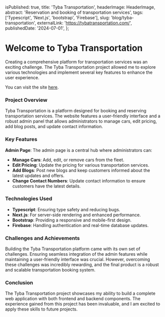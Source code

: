 
  isPublished: true,
  title: 'Tyba Transportation',
  headerImage: HeaderImage,
  abstract: 'Reservation and booking of transportation services',
  tags: ['Typescript', 'Next.js', 'bootstrap', 'Firebase'],
  slug: 'blog/tyba-transportation',
  externalLink: 'https://tybatransportation.com/',
  publishedDate: '2024-07-01',
};

# Welcome to Tyba Transportation

Creating a comprehensive platform for transportation services was an exciting challenge. The Tyba Transportation project allowed me to explore various technologies and implement several key features to enhance the user experience.

You can visit the site [here](https://tybatransportation.com/).

<ExampleImage
  imagePath={Shop.src}
  alt="Transportation booking and reservation platform"
  caption="Example of the Tyba Transportation website pricing page"
/>

### Project Overview

Tyba Transportation is a platform designed for booking and reserving transportation services. The website features a user-friendly interface and a robust admin panel that allows administrators to manage cars, edit pricing, add blog posts, and update contact information.

### Key Features

**Admin Page**: The admin page is a central hub where administrators can:

- **Manage Cars**: Add, edit, or remove cars from the fleet.
- **Edit Pricing**: Update the pricing for various transportation services.
- **Add Blogs**: Post new blogs and keep customers informed about the latest updates and offers.
- **Change Contact Numbers**: Update contact information to ensure customers have the latest details.

<ExampleImage
  imagePath={Cups.src}
  alt="Admin panel for managing cars and pricing"
  caption="edit cars page in Admin panel interface"
/>

### Technologies Used

- **Typescript**: Ensuring type safety and reducing bugs.
- **Next.js**: For server-side rendering and enhanced performance.
- **Bootstrap**: Providing a responsive and mobile-first design.
- **Firebase**: Handling authentication and real-time database updates.

### Challenges and Achievements

Building the Tyba Transportation platform came with its own set of challenges. Ensuring seamless integration of the admin features while maintaining a user-friendly interface was crucial. However, overcoming these challenges was incredibly rewarding, and the final product is a robust and scalable transportation booking system.

### Conclusion

The Tyba Transportation project showcases my ability to build a complete web application with both frontend and backend components. The experience gained from this project has been invaluable, and I am excited to apply these skills to future projects.

